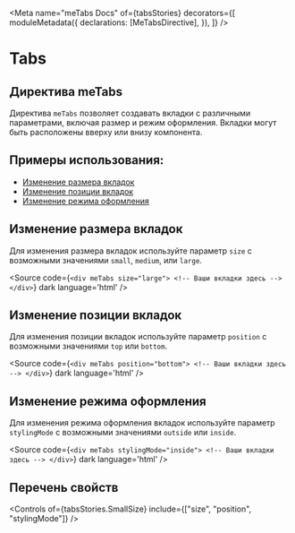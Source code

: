 
<Meta
  name="meTabs Docs"
  of={tabsStories}
  decorators={[
    moduleMetadata({
      declarations: [MeTabsDirective],
    }),
  ]}
/>

# Tabs

## Директива meTabs

Директива `meTabs` позволяет создавать вкладки с различными параметрами, включая размер и режим оформления. Вкладки могут быть расположены вверху или внизу компонента.

<Story of={tabsStories.Default} />
<Controls of={tabsStories.Default} />
<Source of={tabsStories.Default} dark />

## Примеры использования:

- [Изменение размера вкладок](#изменение-размера-вкладок)
- [Изменение позиции вкладок](#изменение-позиции-вкладок)
- [Изменение режима оформления](#изменение-режима-оформления)

## Изменение размера вкладок

Для изменения размера вкладок используйте параметр `size` с возможными значениями `small`, `medium`, или `large`.

<Story of={tabsStories.LargeSize} />

<Source
  code={`<div meTabs size="large"> <!-- Ваши вкладки здесь --> </div>`}
  dark
  language='html'
/>

## Изменение позиции вкладок

Для изменения позиции вкладок используйте параметр `position` с возможными значениями `top` или `bottom`.

<Story of={tabsStories.BottomPosition} />

<Source
  code={`<div meTabs position="bottom"> <!-- Ваши вкладки здесь --> </div>`}
  dark
  language='html'
/>

## Изменение режима оформления

Для изменения режима оформления вкладок используйте параметр `stylingMode` с возможными значениями `outside` или `inside`.

<Story of={tabsStories.InsideStylingMode} />

<Source
  code={`<div meTabs stylingMode="inside"> <!-- Ваши вкладки здесь --> </div>`}
  dark
  language='html'
/>

## Перечень свойств

<Controls
  of={tabsStories.SmallSize}
  include={["size", "position", "stylingMode"]}
/>

<Story of={tabsStories.SmallSize} />
